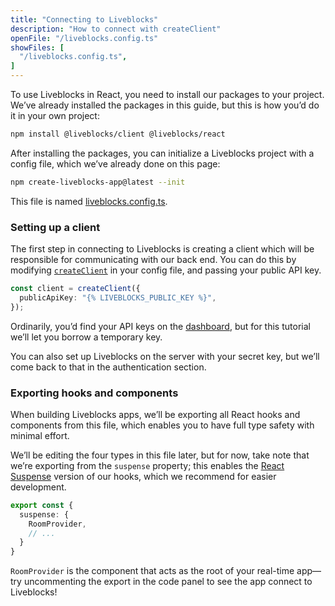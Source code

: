 ```yaml
---
title: "Connecting to Liveblocks"
description: "How to connect with createClient"
openFile: "/liveblocks.config.ts"
showFiles: [
  "/liveblocks.config.ts",
]
---
```


To use Liveblocks in React, you need to install our packages to your
project. We’ve already installed the packages in this guide, but this is how you’d do it
in your own project:

```bash
npm install @liveblocks/client @liveblocks/react
```

After installing the packages, you can initialize a Liveblocks project with a config file, which we’ve already done on this page:

```bash
npm create-liveblocks-app@latest --init
```

This file is named [liveblocks.config.ts][].

### Setting up a client

The first step in connecting to Liveblocks is creating a client which will be responsible for communicating with our back end.
You can do this by modifying [`createClient`][] in your config file, and passing your public API key.

```ts
const client = createClient({
  publicApiKey: "{% LIVEBLOCKS_PUBLIC_KEY %}",
});
```

Ordinarily, you’d find your API keys on the [dashboard](/dashboard/apikeys), but for this tutorial we’ll let you borrow a temporary key.

<Banner title="Secret key">

You can also set up Liveblocks on the server with your secret key, but we’ll come back to that in the authentication section.

</Banner>

### Exporting hooks and components

When building Liveblocks apps, we’ll be exporting all React hooks and components from this file, which enables you to have full type safety with minimal effort.

We’ll be editing the four types in this file later, but for now, take note that we’re exporting from the `suspense` property; this enables
the [React Suspense](/docs/api-reference/liveblocks-react#suspense) version of our hooks, which we recommend for easier development.

```ts
export const {
  suspense: {
    RoomProvider,
    // ...
  }
}
```

`RoomProvider` is the component that acts as the root of your real-time app—try uncommenting the export in the code panel to see the app connect to Liveblocks!

[`@liveblocks/client`]: /docs/api-reference/liveblocks-client
[`createClient`]: /docs/api-reference/liveblocks-client#createClient
[`createRoomContext`]: /docs/api-reference/liveblocks-react#createRoomContext
[`RoomProvider`]: /docs/api-reference/liveblocks-react#RoomProvider

[liveblocks.config.ts]: #/liveblocks.config.ts

